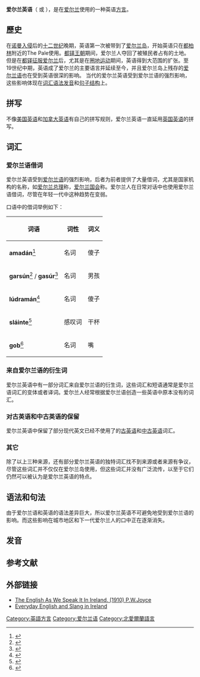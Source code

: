 {{Infobox language
| name          = 爱尔兰英语
| nativename    = {{lang|en|Hiberno English}}
| familycolor   = 印欧语系
| pronunciation = 
| states        = {{flagcountry|Republic of Ireland}}
| speakers      = 
| date          = 
| speakers2     = 
<!-- 過時參數 | rank          = 母语：第3<br />总数：第2 -->
| fam1          = [[印歐語系|印歐語系]]
| fam2          = [[日耳曼语族|日耳曼语族]]
| fam3          = [[西日耳曼语支|西日耳曼语支]]
| fam4          = <span style="font-size:smaller;">[[盎格魯-弗里西語|盎格魯-弗里西語]]</span>
| fam5          = [[古英語|盎格鲁-撒克遜语]]
| fam6          = [[英語|英語]]
| nation        = 
| agency        = 
| iso1          = 
| iso2          = 
| iso3          = 
| map           = 
}}
{{英语方言}}
'''爱尔兰英语'''（{{lang-en|Hiberno English}} 或 {{lang|en|Irish English}}），是在[[爱尔兰|爱尔兰]]使用的一种英语[[方言|方言]]。

==歷史==
在[[诺曼入侵|诺曼入侵]]后的[[十二世纪|十二世纪]]晚期，英语第一次被带到了[[爱尔兰岛|爱尔兰岛]]，开始英语只在[[都柏林|都柏林]]附近的The Pale使用。[[都铎王朝|都铎王朝]]期间，爱尔兰人夺回了被殖民者占有的土地。但是在[[都铎征服爱尔兰|都铎征服爱尔兰]]后，尤其是在[[圈地运动|圈地运动]]期间，英语得到大范围的扩张。至19世纪中期，英语成了爱尔兰的主要语言并延续至今，并且爱尔兰岛上残存的[[爱尔兰语|爱尔兰语]]也在受到英语很深的影响。
当代的爱尔兰英语受到爱尔兰语的强烈影响，这些影响体现在[[词汇|词汇]][[语法|语法]][[发音|发音]]和[[句子结构|句子结构]]上。

==拼写==
不像[[美国英语|美国英语]]和[[加拿大英语|加拿大英语]]有自己的拼写规则，爱尔兰英语一直延用[[英国英语|英国英语]]的拼写。

==词汇==
===爱尔兰语借词===
爱尔兰英语受到[[爱尔兰语|爱尔兰语]]的强烈影响，后者为前者提供了大量借词，尤其是国家机构的名称，如[[爱尔兰总理|爱尔兰总理]]称{{lang|ga|Taoiseach}}，[[爱尔兰国会|爱尔兰国会]]称{{lang|ga|Oireachtas}}。爱尔兰人在日常对话中也使用爱尔兰语借词，尽管在年轻一代中这种趋势在变弱。

口语中的借词举例如下：
{| class="wikitable"
! 词语 !! 词性 !! 词义
|-
| '''amadán'''<ref>{{cite web |url=http://www.rte.ie/easyirish/aonad1.html |title=RTÉ.ie, Easy Irish |publisher=Rte.ie |date= |accessdate=2011-02-28 |archive-date=2010-10-31 |archive-url=https://web.archive.org/web/20101031133305/http://www.rte.ie/easyirish/aonad1.html |dead-url=no }}</ref> || 名词 || 傻子
|-
| '''garsún'''<ref>{{cite web |url=http://www.irishtimes.com/newspaper/ireland/2007/0509/1178623505943.html |title=Wed, May 09, 2007 - Drizzle fails to dampen cheerful O'Rourke |publisher=The Irish Times |date=2007-05-05 |accessdate=2011-02-28 |archive-date=2011-11-13 |archive-url=https://web.archive.org/web/20111113224920/http://www.irishtimes.com/newspaper/ireland/2007/0509/1178623505943.html |dead-url=no }}</ref> / '''gasúr'''<ref>{{cite web |url=http://www.rte.ie/radio1/podcast/podcast_nuachtahaon.xml |title=RTÉ - Nuacht a hAon |publisher=Rte.ie |date= |accessdate=2011-02-28 |archive-date=2011-01-06 |archive-url=https://web.archive.org/web/20110106043410/http://www.rte.ie/radio1/podcast/podcast_nuachtahaon.xml |dead-url=no }}</ref> || 名词 || 男孩
|-
| '''lúdramán'''<ref>{{cite web |url=http://debates.oireachtas.ie/seanad/2005/05/25/00004.asp |title=Seanad Eireann - 25/May/2005 Order of Business |publisher=Debates.oireachtas.ie |date=2005-05-25 |accessdate=2011-02-28 |archive-date=2011-07-21 |archive-url=https://web.archive.org/web/20110721130349/http://debates.oireachtas.ie/seanad/2005/05/25/00004.asp |dead-url=no }}</ref> || 名词  || 傻子
|-
| '''sláinte'''<ref>{{cite book |title=Ulysses annotated: notes for James Joyce's Ulysses |last= Gifford, Don; Seidman Robert J. |year=1988 |publisher=University of California Press |location=London, England |isbn=978-0-520-25397-1 |page=55 |pages= |url= http://books.google.com/books?id=fE9mkomQHEQC&lpg=PA55&ots=HIKIIuu3ty&dq=sl%C3%A1inte!%20toast%20-.com&pg=PA55#v=onepage&q&f=false | accessdate= 29 January 2011 }}</ref> || 感叹词  || 干杯
|-
| '''gob'''<ref>{{cite book |title= Irish English: history and present-day forms |last= Hickey |first= Raymond |year=  |publisher=  |location=  |isbn=  |page= 364 |pages=  |url= http://books.google.com/books?id=p3vDuPNG7nUC&lpg=PA418&ots=PYmZEr_M8C&dq=%22irish-english%22&pg=PA3#v=onepage&q&f=false |accessdate= 29 January 2011 |archive-date= 2013-06-22 |archive-url= https://web.archive.org/web/20130622165207/http://books.google.com/books?id=p3vDuPNG7nUC&lpg=PA418&ots=PYmZEr_M8C&dq=%22irish-english%22&pg=PA3#v=onepage&q&f=false |dead-url= no }}</ref> || 名词  || 嘴
|}

===来自爱尔兰语的衍生词===
爱尔兰英语中有一部分词汇来自爱尔兰语的衍生词，这些词汇和短语通常是爱尔兰语词汇的变体或者译词。爱尔兰人经常根据爱尔兰语创造一些英语中原本没有的词汇。
===对古英语和中古英语的保留===
爱尔兰英语中保留了部分现代英文已经不使用了的[[古英语|古英语]]和[[中古英语|中古英语]]词汇。
===其它===
除了以上三种来源，还有部分爱尔兰英语的独特词汇找不到来源或者来源有争议，尽管这些词汇并不仅仅在爱尔兰岛使用，但这些词汇并没有广泛流传，以至于它们仍然可以被认为是爱尔兰英语的特点。

==语法和句法==
由于爱尔兰语和英语的语法差异巨大，所以爱尔兰英语不可避免地受到爱尔兰语的影响。而这些影响在城市地区和下一代爱尔兰人的口中正在逐渐消失。

==发音==

== 参考文献 ==
{{Reflist|32em}}

==外部链接==
{{Wikisource|English as we speak it in Ireland}}
*[http://www.chaptersofdublin.com/books/Joycenglish/joyceindex.htm The English As We Speak It In Ireland. (1910) P.W.Joyce] {{Wayback|url=http://www.chaptersofdublin.com/books/Joycenglish/joyceindex.htm |date=20111113194603 }}
*[http://www.irishslang.co.za/ Everyday English and Slang in Ireland] {{Wayback|url=http://www.irishslang.co.za/ |date=20111130174441 }}

[[Category:英語方言|Category:英語方言]]
[[Category:爱尔兰语|Category:爱尔兰语]]
[[Category:北愛爾蘭語言|Category:北愛爾蘭語言]]